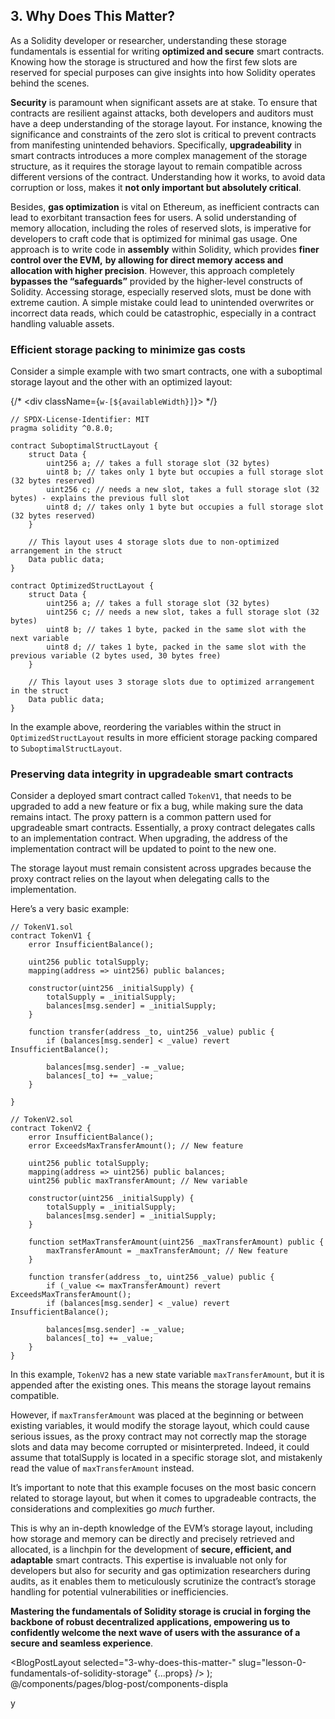
## 3. Why Does This Matter?

As a Solidity developer or researcher, understanding these storage fundamentals is essential for writing **optimized and secure** smart contracts. Knowing how the storage is structured and how the first few slots are reserved for special purposes can give insights into how Solidity operates behind the scenes.

**Security** is paramount when significant assets are at stake. To ensure that contracts are resilient against attacks, both developers and auditors must have a deep understanding of the storage layout. For instance, knowing the significance and constraints of the zero slot is critical to prevent contracts from manifesting unintended behaviors. Specifically, **upgradeability** in smart contracts introduces a more complex management of the storage structure, as it requires the storage layout to remain compatible across different versions of the contract. Understanding how it works, to avoid data corruption or loss, makes it **not only important but absolutely critical**.

Besides, **gas optimization** is vital on Ethereum, as inefficient contracts can lead to exorbitant transaction fees for users. A solid understanding of memory allocation, including the roles of reserved slots, is imperative for developers to craft code that is optimized for minimal gas usage. One approach is to write code in **assembly** within Solidity, which provides **finer control over the EVM,** **by allowing for direct memory access and allocation with higher precision**. However, this approach completely **bypasses the “safeguards”** provided by the higher-level constructs of Solidity. Accessing storage, especially reserved slots, must be done with extreme caution. A simple mistake could lead to unintended overwrites or incorrect data reads, which could be catastrophic, especially in a contract handling valuable assets.

### Efficient storage packing to minimize gas costs

Consider a simple example with two smart contracts, one with a suboptimal storage layout and the other with an optimized layout:

{/* <div className={`w-[${availableWidth}]`}> */}

```solidity
// SPDX-License-Identifier: MIT
pragma solidity ^0.8.0;

contract SuboptimalStructLayout {
    struct Data {
        uint256 a; // takes a full storage slot (32 bytes)
        uint8 b; // takes only 1 byte but occupies a full storage slot (32 bytes reserved)
        uint256 c; // needs a new slot, takes a full storage slot (32 bytes) - explains the previous full slot
        uint8 d; // takes only 1 byte but occupies a full storage slot (32 bytes reserved)
    }

    // This layout uses 4 storage slots due to non-optimized arrangement in the struct
    Data public data;
}

contract OptimizedStructLayout {
    struct Data {
        uint256 a; // takes a full storage slot (32 bytes)
        uint256 c; // needs a new slot, takes a full storage slot (32 bytes)
        uint8 b; // takes 1 byte, packed in the same slot with the next variable
        uint8 d; // takes 1 byte, packed in the same slot with the previous variable (2 bytes used, 30 bytes free)
    }

    // This layout uses 3 storage slots due to optimized arrangement in the struct
    Data public data;
}
```

In the example above, reordering the variables within the struct in `OptimizedStructLayout` results in more efficient storage packing compared to `SuboptimalStructLayout`.

### Preserving data integrity in upgradeable smart contracts

Consider a deployed smart contract called `TokenV1`, that needs to be upgraded to add a new feature or fix a bug, while making sure the data remains intact. The proxy pattern is a common pattern used for upgradeable smart contracts. Essentially, a proxy contract delegates calls to an implementation contract. When upgrading, the address of the implementation contract will be updated to point to the new one.

The storage layout must remain consistent across upgrades because the proxy contract relies on the layout when delegating calls to the implementation.

Here’s a very basic example:

```solidity
// TokenV1.sol
contract TokenV1 {
    error InsufficientBalance();

    uint256 public totalSupply;
    mapping(address => uint256) public balances;

    constructor(uint256 _initialSupply) {
        totalSupply = _initialSupply;
        balances[msg.sender] = _initialSupply;
    }

    function transfer(address _to, uint256 _value) public {
        if (balances[msg.sender] < _value) revert InsufficientBalance();

        balances[msg.sender] -= _value;
        balances[_to] += _value;
    }

}

// TokenV2.sol
contract TokenV2 {
    error InsufficientBalance();
    error ExceedsMaxTransferAmount(); // New feature

    uint256 public totalSupply;
    mapping(address => uint256) public balances;
    uint256 public maxTransferAmount; // New variable

    constructor(uint256 _initialSupply) {
        totalSupply = _initialSupply;
        balances[msg.sender] = _initialSupply;
    }

    function setMaxTransferAmount(uint256 _maxTransferAmount) public {
        maxTransferAmount = _maxTransferAmount; // New feature
    }

    function transfer(address _to, uint256 _value) public {
        if (_value <= maxTransferAmount) revert ExceedsMaxTransferAmount();
        if (balances[msg.sender] < _value) revert InsufficientBalance();

        balances[msg.sender] -= _value;
        balances[_to] += _value;
    }
}
```

In this example, `TokenV2` has a new state variable `maxTransferAmount`, but it is appended after the existing ones. This means the storage layout remains compatible.

However, if `maxTransferAmount` was placed at the beginning or between existing variables, it would modify the storage layout, which could cause serious issues, as the proxy contract may not correctly map the storage slots and data may become corrupted or misinterpreted. Indeed, it could assume that totalSupply is located in a specific storage slot, and mistakenly read the value of `maxTransferAmount` instead.

It’s important to note that this example focuses on the most basic concern related to storage layout, but when it comes to upgradeable contracts, the considerations and complexities go _much_ further.

This is why an in-depth knowledge of the EVM’s storage layout, including how storage and memory can be directly and precisely retrieved and allocated, is a linchpin for the development of **secure, efficient, and adaptable** smart contracts. This expertise is invaluable not only for developers but also for security and gas optimization researchers during audits, as it enables them to meticulously scrutinize the contract’s storage handling for potential vulnerabilities or inefficiencies.

**Mastering the fundamentals of Solidity storage is crucial in forging the backbone of robust decentralized applications, empowering us to confidently welcome the next wave of users with the assurance of a secure and seamless experience**.

  <BlogPostLayout
    selected="3-why-does-this-matter-"
    slug="lesson-0-fundamentals-of-solidity-storage"
    {...props}
  />
);
@/components/pages/blog-post/components-displa

y
